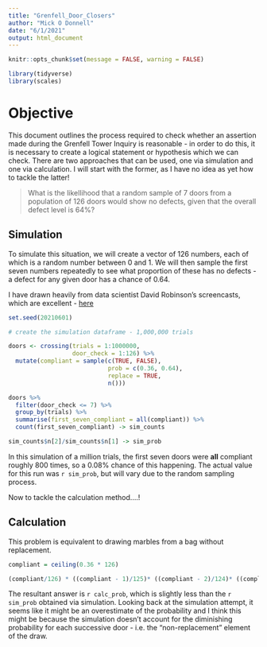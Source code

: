 ```yaml
---
title: "Grenfell_Door_Closers"
author: "Mick O Donnell"
date: "6/1/2021"
output: html_document
---
```


```r
knitr::opts_chunk$set(message = FALSE, warning = FALSE)

library(tidyverse)
library(scales)
```

# Objective

This document outlines the process required to check whether an assertion made during the Grenfell Tower Inquiry is reasonable - in order to do this, it is necessary to create a logical statement or hypothesis which we can check. There are two approaches that can be used, one via simulation and one via calculation. I will start with the former, as I have no idea as yet how to tackle the latter!

> What is the likellihood that a random sample of 7 doors from a population of 126 doors would show no defects, given that the overall defect level is 64%?

## Simulation

To simulate this situation, we will create a vector of 126 numbers, each of which is a random number between 0 and 1. We will then sample the first seven numbers repeatedly to see what proportion of these has no defects - a defect for any given door has a chance of 0.64.

I have drawn heavily from data scientist David Robinson's screencasts, which are excellent - [here](https://www.youtube.com/watch?v=pBGMt28xgvk&t=1340s)

```r
set.seed(20210601)

# create the simulation dataframe - 1,000,000 trials

doors <- crossing(trials = 1:1000000,
                  door_check = 1:126) %>% 
  mutate(compliant = sample(c(TRUE, FALSE),
                            prob = c(0.36, 0.64),
                            replace = TRUE,
                            n()))

doors %>% 
  filter(door_check <= 7) %>% 
  group_by(trials) %>% 
  summarise(first_seven_compliant = all(compliant)) %>%
  count(first_seven_compliant) -> sim_counts

sim_counts$n[2]/sim_counts$n[1] -> sim_prob
```
In this simulation of a million trials, the first seven doors were **all** compliant roughly 800 times, so a 0.08% chance of this happening. The actual value for this run was `r sim_prob`, but will vary due to the random sampling process.


Now to tackle the calculation method....!

## Calculation

This problem is equivalent to drawing marbles from a bag without replacement.

```r
compliant = ceiling(0.36 * 126)

(compliant/126) * ((compliant - 1)/125)* ((compliant - 2)/124)* ((compliant - 3)/123)* ((compliant - 4)/122)* ((compliant - 5)/121)* ((compliant - 6)/120) -> calc_prob
```
The resultant answer is `r calc_prob`, which is slightly less than the `r sim_prob` obtained via simulation. Looking back at the simulation attempt, it seems like it might be an overestimate of the probability and I think this might be because the simulation doesn't account for the diminishing probability for each successive door - i.e. the "non-replacement" element of the draw.
